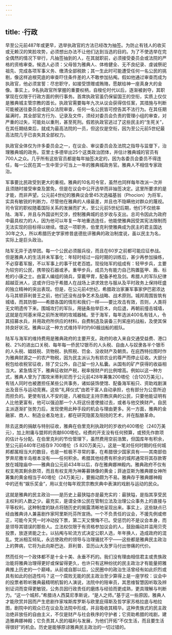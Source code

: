 ```yaml
---
---
---
```

title: ·行政
---




早至公元前487年或更早，选举执政官的方法已经改为抽签。为防止有钱人的收买或无赖汉的笑脸攻势，必须想出办法不让他们达到当选的目的。为了不使选举在完全偶然的情况下举行，凡抽签抽到的人，在其就职前，必须接受委员会或法院的严格的资格审查。候选人必须：父母皆为雅典人、体格健全、无不良纪录、虔诚祭祀祖先、完成各项军事义务、缴清全部税款；其一生此时可能遭受任何一名公民的挑剔，像这样追根究底的审查吓住条件差的人不敢参加拈阄。假如他通过审查而成为执政官，他必须宣誓：尽忠职守，如接受馈赠或贿赂，愿献给神一座真身大的金像。事实上，9名执政官所掌握的重要权柄，自梭伦时代以后，逐渐被剥夺，其职掌现在仅限于行政方面的例行事务。首席执政官虽仍保留国王的空衔，实质上仅仅是雅典城主管宗教的首长。执政官需要每年九次从议会获得信任案，其措施与判断可能被送往委员会或民众法院审查，任何一名公民皆可控告其不法行为。在其任期届满时，其全部官方行为、记录及文件，须经对委员会负责的管理小组的审查，对严重的过失，可能处以重刑，甚至死刑。假若执政官逃过了这些民主的“生死关”，在其任期结束后，就成为最高法院的一员，但这仅是空衔，因为至公元前5世纪最高法院几乎已丧失其全部权力。

执政官全体仅为许多委员会之一，在议会、审议委员会及法院之指导与监督下，治理雅典城的政务。亚里士多德举出25个这类政治团体，并估计雅典城的官员有700人之众。几乎所有这些官员都是每年抽签决定的，因为各委员会委员不得连任，每一公民在其一生中至少可当上一年的雅典城政务官。雅典人不相信专家政治。

军事要比民政受到更大的重视。雅典的10名司令官，虽然也同样每年改派一次并且须随时接受审查及罢免，但是在议会中公开选举而非抽签决定。这里所要求的是才能，而非声望。公元前4世纪的雅典议会曾45次选福基翁（Phocion）为将军，实具有敏锐的判断力，尽管他在雅典的人缘最差，并且也不隐瞒他对群众的蔑视。司令官的职权随着国际关系的发展而扩大，至公元前5世纪后期，他们不仅统率陆、海军，并且与外国谈判交涉，控制雅典城的总岁收与支出。总司令因此为政府中最具权力的人，因为他可以年复一年地重选连任，他能使雅典因受其宪法限制而无法实现的目标得以继续。借这一项职务，伯里克利使雅典成为民主的君主国达30年之久，所以希腊历史学家修昔底德批评雅典的政治制度说，虽以民主为名，实际上是巨头政治。

陆军无异于选举团。每一个公民必须服兵役，而且在60岁之前都可能应征参战。但是雅典人的生活并未军事化：年轻时经过一段时期的训练后，甚少再参加操练，不必穿着军服，不以军事上的事干扰老百姓。现役陆军的组成有：轻甲步兵，主要为较穷的公民，携带投石器或矛。重甲步兵，成员为有能力自己购置盔甲、盾、标枪的小康之士。由富人编组的骑兵，穿戴甲胄，配备矛枪及剑。希腊人的军队纪律超越亚洲人，这或许归功于希腊人在战场上讲求效忠与服从及平时政务上保持旺盛的独立精神的突出表现。但是，在公元前4世纪，希腊政治家兼军事家伊巴密浓达与马其顿菲利普王之前，他们还没有战争艺术及战略、战术原则。城邦周围皆筑有城墙，而其防御——希腊各国的情形和我们一样——要比攻击有效，否则，人类将无文明遗传下来。围城攻打的军队，用链条抬举巨木，向后退，再朝前撞击城墙，这就是在阿基米得之前所发明的攻城器械。至于海军，每年选派400名有钱人，令其招募水兵，并用政府所供应的材料，自费制造及装备三列桨座的战船，及使其保持良好状况。雅典以这一种方式维持平时约60艘战船的舰队。

陆军与海军的维持费用是雅典政府的主要开支。政府的收入来自交通受益费、港口税、2%的进出口关税、每年每一侨民12银币的人头税、自由人与奴隶各半个银币的人头税、娼妓税、货物税、执照税、罚金、没收财产及朝贡。在庇西特拉图时作为雅典财源之一的农产物税，因为民主派认为有损农业的尊严而停止征收。大部分税包给收税官征收，除了交公外，自己留一份入私囊。从国有的矿产获得的收益相当大。紧急情况下，雅典征收财产税，税率按财产的比例增高。例如以这一种方式，雅典人曾为了围攻米蒂利尼而于公元前428年筹集200塔伦（合120万美元）。有钱人同时也被邀担任某些公共事务，诸如装饰使馆、配备海军船只、资助戏剧演出及音乐与运动竞赛。这些“礼拜仪式”由若干富人自动承担，也有部分为公意所迫而担负的。更使有钱人不安的是，凡被指定主持宗教庆典的公民，只要他能证明有人比他更富有，他可以强迫那一个人将这份差使接过去，或者与他交换财产。自民主派逐渐扩张势力后，发现使用此种手段的机会与理由更多。另一方面，雅典的金融家、商人、制造业者及地主，都在研究隐匿及阻挠的艺术，并在酝酿革命。

除去这类的捐献与特别征收，雅典在伯里克利执政时的岁收约400塔伦（240万美元），加上附庸与盟邦的贡献600塔伦。经费的开支没有任何预算，或预先作款项的估计与分配。在伯里克利的节俭管理下，虽然费用空前浩繁，但国库年有积余，至公元前440年已结存9 700塔伦（5 820万美元）。这是一笔对任何时期的任何城邦都属相当大的数目，也是一桩极不寻常的事，在希腊很少国家具有——其南部伯罗奔尼撒半岛根本没有——任何积余。希腊其他经费有积余的城邦通常将其存款寄放在城隍庙中——雅典自公元前434年以后，存在雅典娜神殿内。雅典政府不仅有权支用其剩余款项，而且有权支用为神筹募铸像的黄金；菲迪亚斯为雅典娜女神所筹集的黄金相当于40塔伦（24万美元），要搬动颇为不易。雅典存于雅典娜神殿中的还有“娱乐奖金”，用以支付每年观赏宗教庆典中表演的戏剧与运动的民众。

这就是雅典的民主政治——是历史上最狭隘亦是最充实的：最狭隘，是指其享受民主权利的人数之少。最充实，是谓全体公民在管制立法及治理公众事务上的直接与平等权利。这种制度的缺点将随历史的揭露清晰地呈现出来。事实上，这些缺点已经由雅典诗人兼喜剧作家阿里斯托芬所宣扬。一个不负责任的议会，不援先例或修正，可能今天凭一时冲动投下票，第二天又懊悔不已。受惩罚的不是议会本身，而是领导其错误的那些人。立法权仅限于有资格参加议会的人，鼓励煽动并滥用贝壳投票，放逐贤能之士。以拈阄与轮流方式决定公职人选，年年换人，造成政府的混乱。党派相互倾轧，永远使政府的领导与治理骚扰不宁——这些都是雅典民主政治上的弊病，它将为此向斯巴达、菲利普、亚历山大及罗马付出惨痛的代价。

然而任何一个政体都不是十全十美、永垂不朽的。我们没有理由相信君主或贵族政治能将雅典治理得更好或保留得更久，也许只有这种纷扰的民主政治才有能量把雅典推上历史的一个巅峰。从前或自那以后，公民圈中的政治生活曾经有如此炽烈或具有如此的创造性吗？这一个腐败无能的民主政治至少算得上是一座学校：议会中的投票者聆听雅典最精明机智的人演说，法院中的陪审员，其思维智慧因听取及辨别证词而变得更敏锐，公务员因行政责任的磨炼与经验而更成熟，更具理解与判断力。“这一个城邦，”希腊诗人西莫尼季斯说，“是人之师。”基于这一些原因，雅典人才能欣赏并因而产生悲剧作家埃斯库罗斯与欧里庇得斯及哲学家苏格拉底与柏拉图，剧院中的观众已在议会及法院中形成，并且吸收其精华。这种贵族式的民主政治绝非放任的自由主义，不仅是财产与社会秩序的守护者；它资助希腊的戏剧，建造雅典娜神殿；它负责其人民的福利与发展，为他们开拓“不仅生活，而且要生活得很好”的机会。历史是能够原谅雅典民主政治的一切过错的。